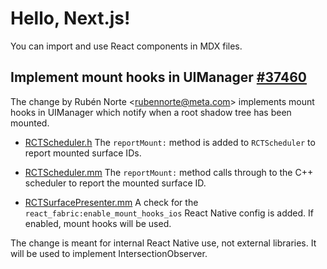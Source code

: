 


# Hello, Next.js!
 
You can import and use React components in MDX files.

 ## Implement mount hooks in UIManager [#37460](https://github.com/facebook/react-native/pull/37460)

The change by Rubén Norte \<rubennorte@meta.com\> implements mount hooks in UIManager which notify when a root shadow tree has been mounted.

- [RCTScheduler.h](https://github.com/facebook/react-native/blob/32bd60f863f/packages/react-native/React/Fabric/RCTScheduler.h#L70-L72)
The `reportMount:` method is added to `RCTScheduler` to report mounted surface IDs.

- [RCTScheduler.mm](https://github.com/facebook/react-native/blob/32bd60f863f/packages/react-native/React/Fabric/RCTScheduler.mm#L135-L140) 
The `reportMount:` method calls through to the C++ scheduler to report the mounted surface ID.

- [RCTSurfacePresenter.mm](https://github.com/facebook/react-native/blob/32bd60f863f/packages/react-native/React/Fabric/RCTSurfacePresenter.mm#L283-L285)
A check for the `react_fabric:enable_mount_hooks_ios` React Native config is added. If enabled, mount hooks will be used.

The change is meant for internal React Native use, not external libraries. It will be used to implement IntersectionObserver.
